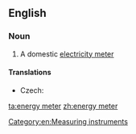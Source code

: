 ==English==

===Noun===
{{en-noun|head=[[energy]] [[meter]]}}

# A domestic [[electricity meter]]

====Translations====
{{trans-top|a domestic electricity meter}}
* Czech: {{t-|cs|elektroměr|m}}
{{trans-mid}}
{{trans-bottom}}

[[Category:en:Measuring instruments]]

[[ta:energy meter]]
[[zh:energy meter]]